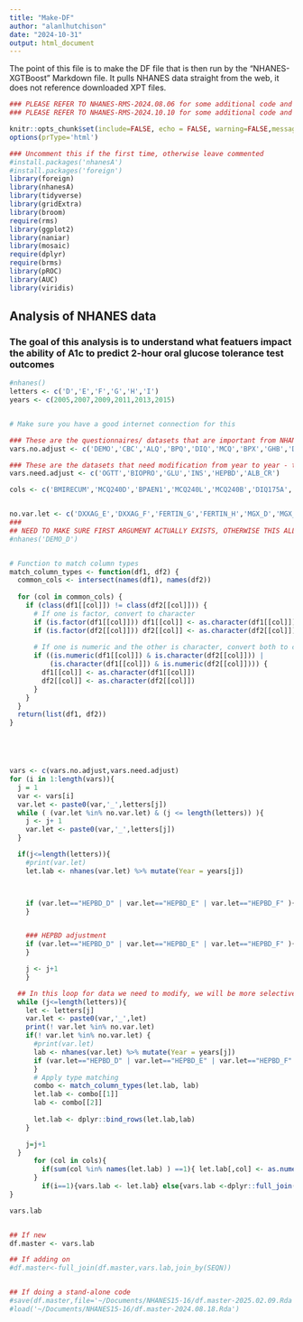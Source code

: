 ```yaml
---
title: "Make-DF"
author: "alanlhutchison"
date: "2024-10-31"
output: html_document
---
```


The point of this file is to make the DF file that is then run by the "NHANES-XGTBoost" Markdown file. It pulls NHANES data straight from the web, it does not reference downloaded XPT files.

```r

### PLEASE REFER TO NHANES-RMS-2024.08.06 for some additional code and checks that we deleted here for conciseness
### PLEASE REFER TO NHANES-RMS-2024.10.10 for some additional code and checks that we deleted here for conciseness

knitr::opts_chunk$set(include=FALSE, echo = FALSE, warning=FALSE,message=FALSE)
options(prType='html')

### Uncomment this if the first time, otherwise leave commented
#install.packages('nhanesA')
#install.packages('foreign')
library(foreign)
library(nhanesA)
library(tidyverse)
library(gridExtra)
library(broom)
require(rms)
library(ggplot2)
library(naniar)
library(mosaic)
require(dplyr)
require(brms)
library(pROC)
library(AUC)
library(viridis)
```

## Analysis of NHANES data

### The goal of this analysis is to understand what featuers impact the ability of A1c to predict 2-hour oral glucose tolerance test outcomes



```r
#nhanes()
letters <- c('D','E','F','G','H','I')
years <- c(2005,2007,2009,2011,2013,2015)


# Make sure you have a good internet connection for this 

### These are the questionnaires/ datasets that are important from NHANES that are consistent across the years in question
vars.no.adjust <- c('DEMO','CBC','ALQ','BPQ','DIQ','MCQ','BPX','GHB','DXXAG','BMX','SLQ','MGX','HEPA','HEPB_S','HEPC','HEPE','FASTQX')

### These are the datasets that need modification from year to year - this distinction is important for the generate-output file but otherwise not meaningful
vars.need.adjust <- c('OGTT','BIOPRO','GLU','INS','HEPBD','ALB_CR')

cols <- c('BMIRECUM','MCQ240D','BPAEN1','MCQ240L','MCQ240B','DIQ175A','DMDHHSIZ','DMDFMSIZ','DMDHHSZA','DMDHHSZB','DMDHHSZE')


no.var.let <- c('DXXAG_E','DXXAG_F','FERTIN_G','FERTIN_H','MGX_D','MGX_E','MGX_F','MGX_I','HEPE_D','HEPE_E','INS_D','INS_E','INS_F','INS_G')
### 
## NEED TO MAKE SURE FIRST ARGUMENT ACTUALLY EXISTS, OTHERWISE THIS ALL BREAKS
#nhanes('DEMO_D')


# Function to match column types
match_column_types <- function(df1, df2) {
  common_cols <- intersect(names(df1), names(df2))
  
  for (col in common_cols) {
    if (class(df1[[col]]) != class(df2[[col]])) {
      # If one is factor, convert to character
      if (is.factor(df1[[col]])) df1[[col]] <- as.character(df1[[col]])
      if (is.factor(df2[[col]])) df2[[col]] <- as.character(df2[[col]])
      
      # If one is numeric and the other is character, convert both to character
      if ((is.numeric(df1[[col]]) & is.character(df2[[col]])) | 
          (is.character(df1[[col]]) & is.numeric(df2[[col]]))) {
        df1[[col]] <- as.character(df1[[col]])
        df2[[col]] <- as.character(df2[[col]])
      }
    }
  }
  return(list(df1, df2))
}





vars <- c(vars.no.adjust,vars.need.adjust)
for (i in 1:length(vars)){
  j = 1
  var <- vars[i]
  var.let <- paste0(var,'_',letters[j])
  while ( (var.let %in% no.var.let) & (j <= length(letters)) ){
    j <- j+ 1
    var.let <- paste0(var,'_',letters[j])
  }

  if(j<=length(letters)){
    #print(var.let)
    let.lab <- nhanes(var.let) %>% mutate(Year = years[j])



    if (var.let=="HEPBD_D" | var.let=="HEPBD_E" | var.let=="HEPBD_F" ){let.lab <- let.lab  %>%     mutate(LBDHD=factor(LBDHD,levels=c(1,2),labels=c('Positive','Negative')))
    }


    ### HEPBD adjustment
    if (var.let=="HEPBD_D" | var.let=="HEPBD_E" | var.let=="HEPBD_F" ){let.lab <- let.lab  %>%     mutate(LBDHD=factor(LBDHD,levels=c(1,2),labels=c('Positive','Negative')))
    }

    j <- j+1
    }

  ## In this loop for data we need to modify, we will be more selective
  while (j<=length(letters)){
    let <- letters[j]
    var.let <- paste0(var,'_',let)
    print(! var.let %in% no.var.let)
    if(! var.let %in% no.var.let) {
      #print(var.let)
      lab <- nhanes(var.let) %>% mutate(Year = years[j])
      if (var.let=="HEPBD_D" | var.let=="HEPBD_E" | var.let=="HEPBD_F" ){ lab <- lab  %>% mutate(LBDHD=factor(LBDHD,levels=c(1,2),labels=c('Positive','Negative')))
      }
      # Apply type matching
      combo <- match_column_types(let.lab, lab)
      let.lab <- combo[[1]]
      lab <- combo[[2]]
      
      let.lab <- dplyr::bind_rows(let.lab,lab)
    }

    j=j+1
  }
      for (col in cols){
        if(sum(col %in% names(let.lab) ) ==1){ let.lab[,col] <- as.numeric(let.lab[,col]) }
      }
        if(i==1){vars.lab <- let.lab} else{vars.lab <-dplyr::full_join(vars.lab,let.lab,join_by(SEQN,Year))}
}

vars.lab



```

```r
## If new
df.master <- vars.lab

## If adding on
#df.master<-full_join(df.master,vars.lab,join_by(SEQN))


## If doing a stand-alone code
#save(df.master,file='~/Documents/NHANES15-16/df.master-2025.02.09.Rda')
#load('~/Documents/NHANES15-16/df.master-2024.08.18.Rda')
```
